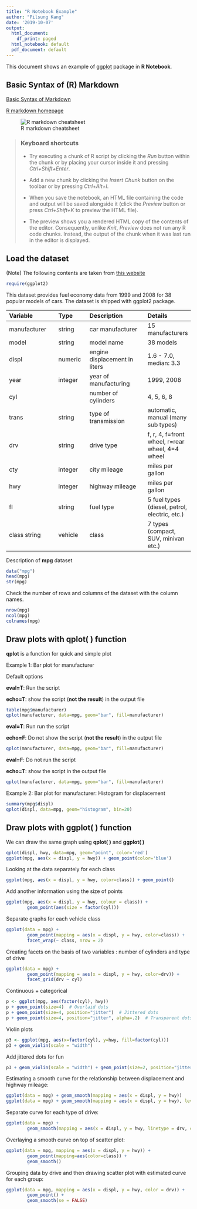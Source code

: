 ```yaml
---
title: "R Notebook Example"
author: "Pilsung Kang"
date: '2019-10-07'
output:
  html_document:
    df_print: paged
  html_notebook: default
  pdf_document: default
---
```


This document shows an example of [ggplot](https://ggplot2.tidyverse.org/index.html
) package in **R Notebook**.

## Basic Syntax of (R) Markdown

[Basic Syntax of Markdown](https://www.markdownguide.org/basic-syntax/)

[R markdown homepage](https://rmarkdown.rstudio.com/)

![R markdown cheatsheet](https://d33wubrfki0l68.cloudfront.net/374f4c769f97c4ded7300d521eb59b24168a7261/c72ad/lesson-images/cheatsheets-1-cheatsheet.png)

> ### Keyboard shortcuts
> - Try executing a chunk of R script by clicking the *Run* button within the chunk or by placing your cursor inside it and pressing *Ctrl+Shift+Enter*. 
>
> - Add a new chunk by clicking the *Insert Chunk* button on the toolbar or by pressing *Ctrl+Alt+I*.
>
> - When you save the notebook, an HTML file containing the code and output will be saved alongside it (click the *Preview* button or press *Ctrl+Shift+K* to preview the HTML file).
>
> - The preview shows you a rendered HTML copy of the contents of the editor. Consequently, unlike *Knit*, *Preview* does not run any R code chunks. Instead, the output of the chunk when it was last run in the editor is displayed.

## Load the dataset

(Note) The following contents are taken from [this website](https://rpubs.com/shailesh/mpg-exploration)

```r
require(ggplot2)
```

This dataset provides fuel economy data from 1999 and 2008 for 38 popular models of cars. The dataset is shipped with ggplot2 package.


| Variable	| Type	| Description	| Details |
|:----------|:------|:------------|:--------|
| manufacturer	| string	| car manufacturer	| 15 manufacturers|
| model	        | string	| model name	      | 38 models       |
| displ	        | numeric	| engine displacement in liters	| 1.6 - 7.0, median: 3.3 |
| year	        | integer	| year of manufacturing	| 1999, 2008 |
| cyl		        |         | number  of cylinders	| 4, 5, 6, 8 |
| trans	        | string	| type of transmission	| automatic, manual (many sub types) |
| drv	          | string	| drive type	          |f, r, 4, f=front wheel, r=rear wheel, 4=4 wheel|
| cty	          | integer	| city mileage	| miles per gallon |
| hwy	          | integer	| highway mileage	| miles per gallon |
| fl	          | string	| fuel type	      |5 fuel types (diesel, petrol, electric, etc.) |
| class	string	| vehicle | class	          |7 types (compact, SUV, minivan etc.) |

Description of **mpg** dataset
```r
data("mpg")
head(mpg)
str(mpg)
```

Check the number of rows and columns of the dataset with the column names.

```r
nrow(mpg)
ncol(mpg)
colnames(mpg)
```

## Draw plots with qplot( ) function

**qplot** is a function for quick and simple plot

Example 1: Bar plot for manufacturer

Default options

**eval=T**: Run the script

**echo=T**: show the script (**not the result**) in the output file

```r
table(mpg$manufacturer)
qplot(manufacturer, data=mpg, geom="bar", fill=manufacturer)
```

**eval=T**: Run run the script

**echo=F**: Do not show the script (**not the result**) in the output file

```r
qplot(manufacturer, data=mpg, geom="bar", fill=manufacturer)
```

**eval=F**: Do not run the script

**echo=T**: show the script in the output file

```r
qplot(manufacturer, data=mpg, geom="bar", fill=manufacturer)
```


Example 2: Bar plot for manufacturer: Histogram for displacement

```r
summary(mpg$displ)
qplot(displ, data=mpg, geom="histogram", bin=20)
```

## Draw plots with ggplot( ) function

We can draw the same graph using **qplot( )** and **ggplot( )**

```r
qplot(displ, hwy, data=mpg, geom="point", color='red')
ggplot(mpg, aes(x = displ, y = hwy)) + geom_point(color='blue')
```

Looking at the data separately for each class
```r
ggplot(mpg, aes(x = displ, y = hwy, color=class)) + geom_point()
```

Add another information using the size of points
```r
ggplot(mpg, aes(x = displ, y = hwy, colour = class)) + 
        geom_point(aes(size = factor(cyl)))
```

Separate graphs for each vehicle class
```r
ggplot(data = mpg) + 
        geom_point(mapping = aes(x = displ, y = hwy, color=class)) +
        facet_wrap(~ class, nrow = 2)
```

Creating facets on the basis of two variables : number of cylinders and type of drive
```r
ggplot(data = mpg) + 
        geom_point(mapping = aes(x = displ, y = hwy, color=drv)) +
        facet_grid(drv ~ cyl)
```

Continuous + categorical
```r
p <- ggplot(mpg, aes(factor(cyl), hwy))
p + geom_point(size=4)  # Overlaid dots
p + geom_point(size=4, position="jitter")  # Jittered dots
p + geom_point(size=4, position="jitter", alpha=.2)  # Transparent dots
```

Violin plots
```r
p3 <- ggplot(mpg, aes(x=factor(cyl), y=hwy, fill=factor(cyl)))
p3 + geom_violin(scale = "width")
```

Add jittered dots for fun
```r
p3 + geom_violin(scale = "width") + geom_point(size=2, position="jitter")
```

Estimating a smooth curve for the relationship between displacement and highway mileage:
```r
ggplot(data = mpg) + geom_smooth(mapping = aes(x = displ, y = hwy))
ggplot(data = mpg) + geom_smooth(mapping = aes(x = displ, y = hwy), level=0.99)
```

Separate curve for each type of drive:
```r
ggplot(data = mpg) + 
        geom_smooth(mapping = aes(x = displ, y = hwy, linetype = drv, color=drv))
```

Overlaying a smooth curve on top of scatter plot:
```r
ggplot(data = mpg, mapping = aes(x = displ, y = hwy)) + 
        geom_point(mapping=aes(color=class)) +
        geom_smooth()
```

Grouping data by drive and then drawing scatter plot with estimated curve for each group:
```r
ggplot(data = mpg, mapping = aes(x = displ, y = hwy, color = drv)) + 
        geom_point() + 
        geom_smooth(se = FALSE)
```